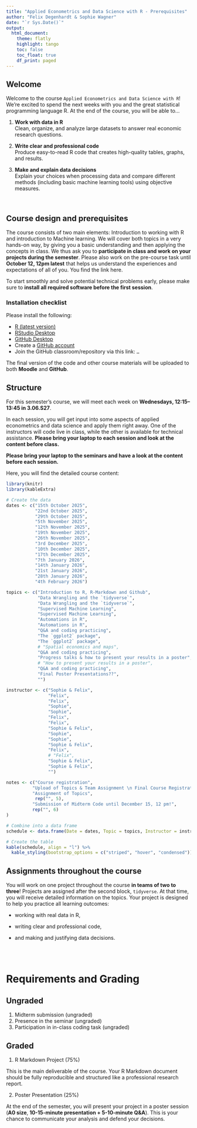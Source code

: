 ```yaml
---
title: "Applied Econometrics and Data Science with R - Prerequisites"
author: "Felix Degenhardt & Sophie Wagner"
date: "`r Sys.Date()`"
output:
  html_document:
    theme: flatly
    highlight: tango
    toc: false
    toc_float: true
    df_print: paged
---
```


## Welcome

Welcome to the course `Applied Econometrics and Data Science with R`! We're excited to spend the next weeks with you and the great statistical programming language R. At the end of the course, you will be able to... 

1. **Work with data in R**  
   Clean, organize, and analyze large datasets to answer real economic research questions.

2. **Write clear and professional code**  
   Produce easy-to-read R code that creates high-quality tables, graphs, and results.

3. **Make and explain data decisions**  
   Explain your choices when processing data and compare different methods (including basic machine learning tools) using objective measures.

&nbsp;
\


## Course design and prerequisites
The course consists of two main elements: Introduction to working with R and introduction to Machine learning. We will cover both topics in a very hands-on way, by giving you a basic understanding and then applying the concepts in class. We thus ask you to **participate in class and work on your projects during the semester**. Please also work on the pre-course task until **October 12, 12pm latest** that helps us understand the experiences and expectations of all of you. You find the link here.

To start smoothly and solve potential technical problems early, please make sure to **install all required software before the first session**.  

### Installation checklist

Please install the following:  

- [R (latest version)](https://cran.r-project.org/)  
- [RStudio Desktop](https://posit.co/download/rstudio-desktop/)  
- [GitHub Desktop](https://desktop.github.com/)  
- Create a [GitHub account](https://github.com/)  
- Join the GitHub classroom/repository via this link: `…`  


The final version of the code and other course materials will be uploaded to both **Moodle** and **GitHub**.  

## Structure 

For this semester's course, we will meet each week on **Wednesdays, 12:15–13:45 in 3.06.S27**.  

In each session, you will get input into some aspects of applied econometrics and data science and apply them right away.  One of the instructors will code live in class, while the other is available for technical assistance. **Please bring your laptop to each session and look at the content before class.**

**Please bring your laptop to the seminars and have a look at the content before each session.**

Here, you will find the detailed course content:

```r
library(knitr)
library(kableExtra)

# Create the data
dates <- c("15th October 2025", 
           "22nd October 2025", 
           "29th October 2025", 
           "5th November 2025", 
           "12th November 2025", 
           "19th November 2025", 
           "26th November 2025", 
           "3rd December 2025",
           "10th December 2025",
           "17th December 2025",
           "7th January 2026",
           "14th January 2026",
           "21st January 2026",
           "28th January 2026",
           "4th February 2026")

topics <- c("Introduction to R, R-Markdown and Github",
            "Data Wrangling and the `tidyverse`",
            "Data Wrangling and the `tidyverse`",
            "Supervised Machine Learning",
            "Supervised Machine Learning",
            "Automations in R",
            "Automations in R",
            "Q&A and coding practicing",
            "The `ggplot2` package",
            "The `ggplot2` package",
            # "Spatial economics and maps",
            "Q&A and coding practicing",
            "Progress talks & how to present your results in a poster",
            # "How to present your results in a poster",
            "Q&A and coding practicing",
            "Final Poster Presentations??", 
            "")

instructor <- c("Sophie & Felix", 
                "Felix",
                "Felix", 
                "Sophie",
                "Sophie",
                "Felix",
                "Felix",
                "Sophie & Felix",
                "Sophie",
                "Sophie",
                "Sophie & Felix",
                "Felix",
                # "Felix",
                "Sophie & Felix",
                "Sophie & Felix", 
                "")

notes <- c("Course registration",
          "Upload of Topics & Team Assignment \n Final Course Registration on PULS until November XYth at the lastest",
          "Assignment of Topics",
           rep("", 5),
          "Submission of Midterm Code until December 15, 12 pm!",
          rep("", 6)
)

# Combine into a data frame
schedule <- data.frame(Date = dates, Topic = topics, Instructor = instructor, Notes = notes)

# Create the table
kable(schedule, align = "l") %>%
  kable_styling(bootstrap_options = c("striped", "hover", "condensed"))
```


## Assignments throughout the course

You will work on one project throughout the course **in teams of two to three**! Projects are assigned after the second block, `tidyverse`. At that time, you will receive detailed information on the topics. Your project is designed to help you practice all learning outcomes:

* working with real data in R,

* writing clear and professional code,

* and making and justifying data decisions.




&nbsp;
\
&nbsp;



# Requirements and Grading
## Ungraded
 1) Midterm submission (ungraded)
 2) Presence in the seminar (ungraded)
 3) Participation in in-class coding task (ungraded)
 
## Graded
1) R Markdown Project (75%)

This is the main deliverable of the course. Your R Markdown document should be fully reproducible and structured like a professional research report.

<!-- **We will grade on the following dimensions:** -->

<!-- * **Quality of Analysis (40%)** -->
<!--    * Appropriate data transformations, wrangling, and cleaning. -->
<!--    * Plausible sample restrictions \& handling of missing data and outliers. -->
<!--    * Use of suitable models and methods. -->
<!--    * Results clearly linked back to the research question. -->
<!--    * ***Master students:*** Include advanced tuning and evaluation of models and comparison of at least two different modeling approaches with justification for final choice. -->

<!-- * **Data Visualization and Interpretation (20%)** -->
<!--    * Use of clear, accurate, and professional visualizations (tables and graphs). -->
<!--    * Ability to interpret descriptive statistics and model results correctly. -->
<!--    * Visualizations should support the narrative (not just decoration). -->
<!--    * ***Master students:*** Include critical discussion of models, potential strengths and weaknesses as well as justification for final choice.  -->

<!-- * **Code Quality and Efficiency (20%)** -->
<!--    * Code is clear, readable, and avoids redundancy. -->
<!--    * Proper commenting and use of functions when appropriate. -->
<!--    * Code reflects clean coding principles (consistent naming, modular structure). -->
<!--    * ***Master students:*** Focus on use of functions, particularly in model tuning. -->

<!-- * **Formatting and Presentation (10%)** -->
<!--    * Document is well structured with headings, consistent formatting, and a logical flow. -->
<!--    * Output is clean (no unnecessary console messages or warnings). -->
<!--    * Professional tone and style. -->

<!-- * **Reproducibility (10%)** -->
<!--    * Anyone should be able to run your document from start to finish. -->
<!--    * Required packages are loaded at the beginning. -->
<!--    * Paths and working environment are set correctly. -->
<!--    * No missing files or external dependencies. -->

2) Poster Presentation (25%)

At the end of the semester, you will present your project in a poster session (**A0 size**, **10-15-minute presentation + 5-10-minute Q&A**). This is your chance to communicate your analysis and defend your decisions.

<!-- **We will grade on the following dimensions:** -->

<!-- * **Poster Content and Design (30%)** -->
<!--    * Clear research question and motivation. -->
<!--    * Concise description of methods and results. -->
<!--    * Key figures and tables included, readable from a distance. -->
<!--    * Good balance of text and visuals — not too crowded, not too sparse. -->
<!--    * Poster is self-explanatory for someone who has not seen the project before. -->

<!-- * **Presentation Delivery (30%)** -->
<!--    * Confident and clear oral explanation of your project (5 minutes). -->
<!--    * Ability to highlight the main points in a short amount of time. -->

<!-- * **Q&A and Justification (40%)** -->
<!--    * Ability to justify choice of methods and interpretation of results. -->
<!--    * Demonstrates critical thinking (pros/cons of different approaches). -->
<!--    * Answers questions directly and thoughtfully. -->
<!--    * ***Master students:*** Expected to demonstrate deeper methodological understanding, discuss limitations and potential extensions, and engage with potential use cases in economic research during Q&A -->



&nbsp;
\
&nbsp;
